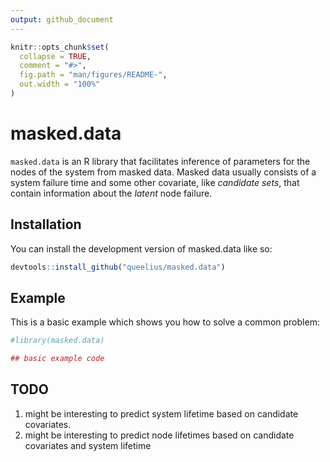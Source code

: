```yaml
---
output: github_document
---
```


<!-- README.md is generated from README.Rmd. Please edit that file -->

```r
knitr::opts_chunk$set(
  collapse = TRUE,
  comment = "#>",
  fig.path = "man/figures/README-",
  out.width = "100%"
)
```

# masked.data



<!-- badges: start -->
<!-- badges: end -->

`masked.data` is an R library that facilitates inference of parameters for
the nodes of the system from masked data.
Masked data usually consists of a system failure time and some other
covariate, like *candidate sets*, that contain information about the
*latent* node failure.

## Installation

You can install the development version of masked.data like so:

``` r
devtools::install_github("queelius/masked.data")
```

## Example

This is a basic example which shows you how to solve a common problem:

```r
#library(masked.data)

## basic example code
```



## TODO

1. might be interesting to predict system lifetime based on candidate covariates.
2. might be interesting to predict node lifetimes based on candidate covariates and system lifetime
